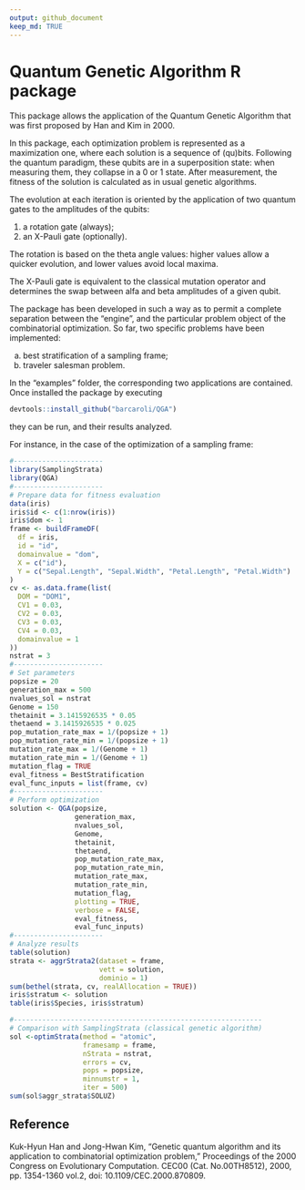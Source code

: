 ```yaml
---
output: github_document
keep_md: TRUE
---
```


# Quantum Genetic Algorithm R package

This package allows the application of the Quantum Genetic Algorithm that was first proposed by Han and Kim in 2000.

In this package, each optimization problem is represented as a maximization one, where each solution is a sequence of (qu)bits. Following the quantum paradigm, these qubits are in a superposition state: when measuring them, they collapse in a 0 or 1 state. After measurement, the fitness of the solution is calculated as in usual genetic algorithms.

The evolution at each iteration is oriented by the application of two quantum gates to the amplitudes of the qubits:

1. a rotation gate (always);
2. an X-Pauli gate (optionally).

The rotation is based on the theta angle values: higher values allow a quicker evolution, and lower values avoid local maxima.

The X-Pauli gate is equivalent to the classical mutation operator and determines the swap between alfa and beta amplitudes of a given qubit.

The package has been developed in such a way as to permit a complete separation between the "engine", and the particular problem object of the combinatorial optimization. So far, two specific problems have been implemented:

a. best stratification of a sampling frame;
b. traveler salesman problem.

In the "examples" folder, the corresponding two applications are contained. Once installed the package by executing

```r
devtools::install_github("barcaroli/QGA")
```

they can be run, and their results analyzed.

For instance, in the case of the optimization of a sampling frame:

```r
#----------------------
library(SamplingStrata)
library(QGA)
#----------------------
# Prepare data for fitness evaluation
data(iris)
iris$id <- c(1:nrow(iris))
iris$dom <- 1
frame <- buildFrameDF(
  df = iris,
  id = "id",
  domainvalue = "dom",
  X = c("id"),
  Y = c("Sepal.Length", "Sepal.Width", "Petal.Length", "Petal.Width")
)
cv <- as.data.frame(list(
  DOM = "DOM1",
  CV1 = 0.03,
  CV2 = 0.03,
  CV3 = 0.03,
  CV4 = 0.03,
  domainvalue = 1
))
nstrat = 3
#----------------------
# Set parameters
popsize = 20
generation_max = 500
nvalues_sol = nstrat
Genome = 150
thetainit = 3.1415926535 * 0.05
thetaend = 3.1415926535 * 0.025
pop_mutation_rate_max = 1/(popsize + 1)
pop_mutation_rate_min = 1/(popsize + 1)
mutation_rate_max = 1/(Genome + 1)
mutation_rate_min = 1/(Genome + 1)
mutation_flag = TRUE
eval_fitness = BestStratification
eval_func_inputs = list(frame, cv)
#----------------------
# Perform optimization
solution <- QGA(popsize,
                generation_max,
                nvalues_sol,
                Genome,
                thetainit,
                thetaend,
                pop_mutation_rate_max,
                pop_mutation_rate_min,
                mutation_rate_max,
                mutation_rate_min,
                mutation_flag,
                plotting = TRUE,
                verbose = FALSE,
                eval_fitness,
                eval_func_inputs)
#----------------------
# Analyze results
table(solution)
strata <- aggrStrata2(dataset = frame, 
                      vett = solution, 
                      dominio = 1)
sum(bethel(strata, cv, realAllocation = TRUE))
iris$stratum <- solution
table(iris$Species, iris$stratum)

#-------------------------------------------------------------
# Comparison with SamplingStrata (classical genetic algorithm)
sol <-optimStrata(method = "atomic",
                  framesamp = frame,
                  nStrata = nstrat,
                  errors = cv,
                  pops = popsize,
                  minnumstr = 1,
                  iter = 500)
sum(sol$aggr_strata$SOLUZ)
```



## Reference

Kuk-Hyun Han and Jong-Hwan Kim, "Genetic quantum algorithm and its application to combinatorial optimization problem," Proceedings of the 2000 Congress on Evolutionary Computation. CEC00 (Cat. No.00TH8512), 2000, pp. 1354-1360 vol.2, doi: 10.1109/CEC.2000.870809.




